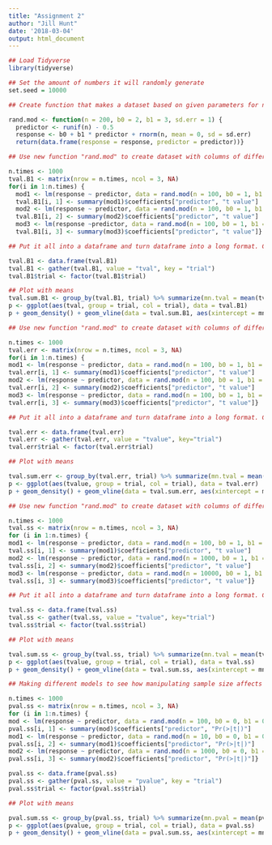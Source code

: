 ```yaml
---
title: "Assignment 2"
author: "Jill Hunt"
date: '2018-03-04'
output: html_document
---
```


```r

## Load Tidyverse
library(tidyverse) 

```

```r

## Set the amount of numbers it will randomly generate
set.seed = 10000

```

```r

## Create function that makes a dataset based on given parameters for n, b0, b1 and sd.err

rand.mod <- function(n = 200, b0 = 2, b1 = 3, sd.err = 1) {
  predictor <- runif(n) - 0.5
  response <- b0 + b1 * predictor + rnorm(n, mean = 0, sd = sd.err)
  return(data.frame(response = response, predictor = predictor))}

```

```r

## Use new function "rand.mod" to create dataset with columns of different B1 manipulations. Summary() function narrows down the results to show only the tvalue of the predictor.

n.times <- 1000
tval.B1 <- matrix(nrow = n.times, ncol = 3, NA)
for(i in 1:n.times) {
  mod1 <- lm(response ~ predictor, data = rand.mod(n = 100, b0 = 1, b1 = 0.5, sd.err = 2))
  tval.B1[i, 1] <- summary(mod1)$coefficients["predictor", "t value"]
  mod2 <- lm(response ~ predictor, data = rand.mod(n = 100, b0 = 1, b1 = 2, sd.err = 2))
  tval.B1[i, 2] <- summary(mod2)$coefficients["predictor", "t value"]
  mod3 <- lm(response ~predictor, data = rand.mod(n = 100, b0 = 1, b1 = 3, sd.err = 2))
  tval.B1[i, 3] <- summary(mod3)$coefficients["predictor", "t value"]}

```

```r

## Put it all into a dataframe and turn dataframe into a long format. Check to make sure "trial" column is factors not intergers

tval.B1 <- data.frame(tval.B1)
tval.B1 <- gather(tval.B1, value = "tval", key = "trial")
tval.B1$trial <- factor(tval.B1$trial)

```

```r

## Plot with means
tval.sum.B1 <- group_by(tval.B1, trial) %>% summarize(mn.tval = mean(tval))
p <- ggplot(aes(tval, group = trial, col = trial), data = tval.B1)
p + geom_density() + geom_vline(data = tval.sum.B1, aes(xintercept = mn.tval, col = trial))

```

```r

## Use new function "rand.mod" to create dataset with columns of different error manipulations. Summary() function narrows down the results to show only the tvalue of the predictor.

n.times <- 1000
tval.err <- matrix(nrow = n.times, ncol = 3, NA)
for(i in 1:n.times) {
mod1 <- lm(response ~ predictor, data = rand.mod(n = 100, b0 = 1, b1 = 1, sd.err = 0.5))
tval.err[i, 1] <- summary(mod1)$coefficients["predictor", "t value"]
mod2 <- lm(response ~ predictor, data = rand.mod(n = 100, b0 = 1, b1 = 1, sd.err = 1))
tval.err[i, 2] <- summary(mod2)$coefficients["predictor", "t value"]
mod3 <- lm(response ~ predictor, data = rand.mod(n = 100, b0 = 1, b1 = 1, sd.err = 2))
tval.err[i, 3] <- summary(mod3)$coefficients["predictor", "t value"]}

```

```r

## Put it all into a dataframe and turn dataframe into a long format. Check to make sure "trial" column is factors not intergers

tval.err <- data.frame(tval.err)
tval.err <- gather(tval.err, value = "tvalue", key="trial")
tval.err$trial <- factor(tval.err$trial)

```

```r

## Plot with means

tval.sum.err <- group_by(tval.err, trial) %>% summarize(mn.tval = mean(tvalue))
p <- ggplot(aes(tvalue, group = trial, col = trial), data = tval.err)
p + geom_density() + geom_vline(data = tval.sum.err, aes(xintercept = mn.tval, col = trial))

```

```r

## Use new function "rand.mod" to create dataset with columns of different sample size manipulations. 

n.times <- 1000
tval.ss <- matrix(nrow = n.times, ncol = 3, NA)
for (i in 1:n.times) {
mod1 <- lm(response ~ predictor, data = rand.mod(n = 100, b0 = 1, b1 = 1, sd.err = 1))
tval.ss[i, 1] <- summary(mod1)$coefficients["predictor", "t value"]
mod2 <- lm(response ~ predictor, data = rand.mod(n = 1000, b0 = 1, b1 = 1, sd.err = 1))
tval.ss[i, 2] <- summary(mod2)$coefficients["predictor", "t value"]
mod3 <- lm(response ~ predictor, data = rand.mod(n = 10000, b0 = 1, b1 = 1, sd.err = 1))
tval.ss[i, 3] <- summary(mod3)$coefficients["predictor", "t value"]}

```

```r

## Put it all into a dataframe and turn dataframe into a long format. Check to make sure "trial" column is factors not intergers

tval.ss <- data.frame(tval.ss)
tval.ss <- gather(tval.ss, value = "tvalue", key="trial")
tval.ss$trial <- factor(tval.ss$trial)

```

```r

## Plot with means

tval.sum.ss <- group_by(tval.ss, trial) %>% summarize(mn.tval = mean(tvalue))
p <- ggplot(aes(tvalue, group = trial, col = trial), data = tval.ss)
p + geom_density() + geom_vline(data = tval.sum.ss, aes(xintercept = mn.tval, col = trial))

```

```r

## Making different models to see how manipulating sample size affects the pvalue

n.times <- 1000
pval.ss <- matrix(nrow = n.times, ncol = 3, NA)
for (i in 1:n.times) {
mod <- lm(response ~ predictor, data = rand.mod(n = 100, b0 = 0, b1 = 0, sd.err = 3))
pval.ss[i, 1] <- summary(mod)$coefficients["predictor", "Pr(>|t|)"]
mod1 <- lm(response ~ predictor, data = rand.mod(n = 10, b0 = 0, b1 = 0, sd.err = 3))
pval.ss[i, 2] <- summary(mod1)$coefficients["predictor", "Pr(>|t|)"]
mod2 <- lm(response ~ predictor, data = rand.mod(n = 1000, b0 = 0, b1 = 0, sd.err = 3))
pval.ss[i, 3] <- summary(mod2)$coefficients["predictor", "Pr(>|t|)"]}

pval.ss <- data.frame(pval.ss)
pval.ss <- gather(pval.ss, value = "pvalue", key = "trial")
pval.ss$trial <- factor(pval.ss$trial) 

```

```r

## Plot with means

pval.sum.ss <- group_by(pval.ss, trial) %>% summarize(mn.pval = mean(pvalue))
p <- ggplot(aes(pvalue, group = trial, col = trial), data = pval.ss)
p + geom_density() + geom_vline(data = pval.sum.ss, aes(xintercept = mn.pval, col = trial))

```

